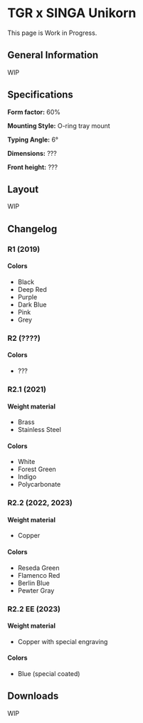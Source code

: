
# TGR x SINGA Unikorn

<Callout>
    This page is Work in Progress.
</Callout>

## General Information
WIP

## Specifications
**Form factor:** 60%

**Mounting Style:** O-ring tray mount

**Typing Angle:** 6°

**Dimensions:** ???

**Front height:** ???

## Layout
WIP

## Changelog
### R1 (2019)
#### Colors
- Black
- Deep Red
- Purple
- Dark Blue
- Pink
- Grey

### R2 (????)
#### Colors
- ???

### R2.1 (2021)
#### Weight material
- Brass
- Stainless Steel
#### Colors
- White
- Forest Green
- Indigo
- Polycarbonate

### R2.2 (2022, 2023)
#### Weight material
- Copper
#### Colors
- Reseda Green
- Flamenco Red
- Berlin Blue
- Pewter Gray

### R2.2 EE (2023)
#### Weight material
- Copper with special engraving
#### Colors
- Blue (special coated)


## Downloads
WIP